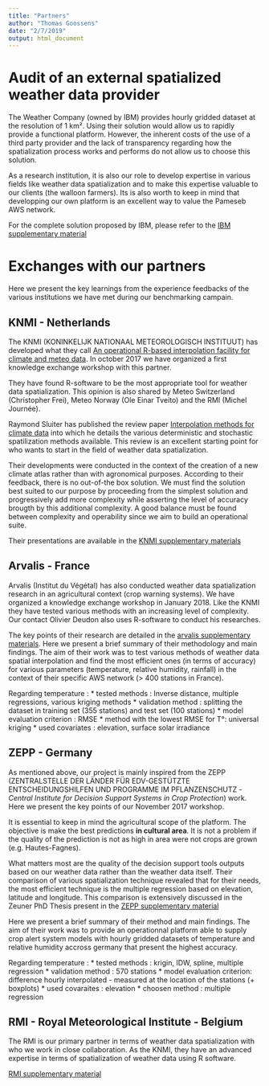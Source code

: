 ```yaml
---
title: "Partners"
author: "Thomas Goossens"
date: "2/7/2019"
output: html_document
---
```


# Audit of an external spatialized weather data provider

The Weather Company (owned by IBM) provides hourly gridded dataset at the resolution of 1 km². Using their solution would allow us to rapidly provide a functional platform. However, the inherent costs of the use of a third party provider and the lack of transparency regarding how the spatialization process works and performs do not allow us to choose this solution.

As a research institution, it is also our role to develop expertise in various fields like weather data spatialization and to make this expertise valuable to our clients (the walloon farmers). Its is also worth to keep in mind that developping our own platform is an excellent way to value the Pameseb AWS network.

For the complete solution proposed by IBM, please refer to the [IBM supplementary material](./assets/IBM/)

# Exchanges with our partners

Here we present the key learnings from the experience feedbacks of the various institutions we have met during our benchmarking campain.

## KNMI - Netherlands

The KNMI (KONINKELIJK NATIONAAL METEOROLOGISCH INSTITUUT) has developed what they call [An operational R-based interpolation facility for climate and meteo data](./assets/DailyMeteo2014_Sluiter_20140627_002s.pdf). In october 2017 we have organized a first knowledge exchange workshop with this partner. 

They have found R-software to be the most appropriate tool for weather data spatialization. This opinion is also shared by Meteo Switzerland (Christopher Frei), Meteo Norway (Ole Einar Tveito) and the RMI (Michel Journée).

Raymond Sluiter has published the review paper [Interpolation methods for climate data](https://www.researchgate.net/publication/242783501_Interpolation_methods_for_climate_data) into which he details the various deterministic and stochastic spatilization methods available. This review is an excellent starting point for who wants to start in the field of weather data spatialization.

Their developments were conducted in the context of the creation of a new climate atlas rather than with agronomical purposes. According to their feedback, there is no out-of-the box solution. We must find the solution best suited to our purpose by proceeding from the simplest solution and progressively add more complexity while asserting the level of accuracy brougth by this additional complexity. A good balance must be found between complexity and operability since we aim to build an operational suite. 

Their presentations are available in the [KNMI supplementary materials](./assets/KNMI/)

## Arvalis - France

Arvalis (Institut du Végétal) has also conducted weather data spatialization research in an agricultural context (crop warning systems). We have organized a knowledge exchange workshop in January 2018. Like the KNMI they have tested various methods with an increasing level of complexity. Our contact Olivier Deudon also uses R-software to conduct his researches.

The key points of their research are detailed in the [arvalis supplementary materials](./assets/arvalis/). Here we present a brief summary of their methodology and main findings. The aim of their work was to test various methods of weather data spatial interpolation and find the most efficient ones (in terms of accuracy) for various parameters (temperature, relative humidity, rainfall) in the context of their specific AWS network (> 400 stations in France). 

Regarding temperature : 
* tested methods : Inverse distance, multiple regressions, various kriging methods
* validation method : splitting the dataset in training set (355 stations) and test set (100 stations)
* model evaluation criterion : RMSE
* method with the lowest RMSE for T°: universal kriging
* used covariates : elevation, surface solar irradiance

## ZEPP - Germany

As mentioned above, our project is mainly inspired from the ZEPP (ZENTRALSTELLE DER LÄNDER FÜR EDV-GESTÜTZTE ENTSCHEIDUNGSHILFEN UND PROGRAMME IM PFLANZENSCHUTZ - *Central Institute for Decision Support Systems in Crop Protection*) work. Here we present the key points of our November 2017 workshop. 

It is essential to keep in mind the agricultural scope of the platform. The objective is make the best predictions __in cultural area__. It is not a problem if the quality of the prediction is not as high in area were not crops are grown (e.g. Hautes-Fagnes).

What matters most are the quality of the decision support tools outputs based on our weather data rather than the weather data itself. Their comparison of various spatialization technique revealed that for their needs, the most efficient technique is the multiple regression based on elevation, latitude and longitude. This comparison is extensively discussed in the Zeuner PhD Thesis present in the  [ZEPP supplementary material](./assets/ZEPP/)

Here we present a brief summary of their method and main findings. The aim of their work was to provide an operationnal platform able to supply crop alert system models with hourly gridded datasets of temperature and relative humidity accross germany that present the highest accuracy.

Regarding temperature : 
* tested methods : krigin, IDW, spline, multiple regression
* validation method : 570 stations 
* model evaluation criterion: difference hourly interpolated - measured at the location of the stations (+ boxplots)
* used covaraites : elevation
* choosen method : multiple regression


## RMI - Royal Meteorological Institute - Belgium

The RMI is our primary partner in terms of weather data spatialization with who we work in close collaboration. As the KNMI, they have an advanced expertise in terms of spatialization of weather data using R software.

[RMI supplementary material](./assets/IRM/)
